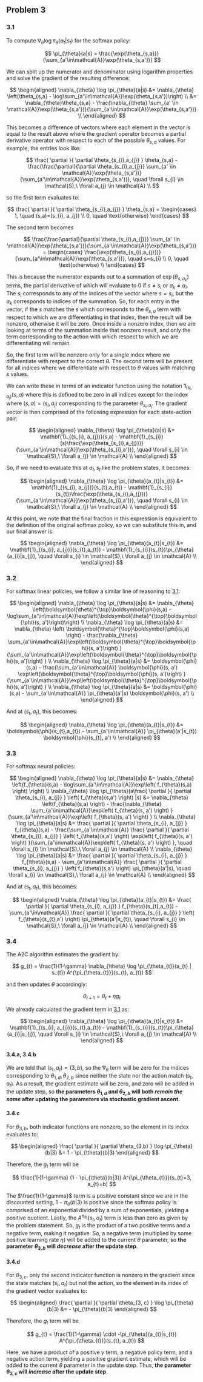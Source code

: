 ## Problem 3

### 3.1

To compute $\nabla_{\theta} \log \pi_{\theta}(a_t|s_t)$ for the softmax policy:

$$
\pi_{\theta}(a|s) = \frac{\exp(\theta_{s,a})}{\sum_{a'\in\mathcal{A}}\exp(\theta_{s,a'})}
$$

We can split up the numerator and denominator using logarithm properties and solve the gradient of the resulting difference:

$$
\begin{aligned}
\nabla_{\theta} \log \pi_{\theta}(a|s) &= \nabla_{\theta} \left(\theta_{s,a} - \log\sum_{a'\in\mathcal{A}}\exp(\theta_{s,a'})\right) \\
&= \nabla_{\theta}\theta_{s,a} - \frac{\nabla_{\theta} \sum_{a' \in \mathcal{A}}\exp(\theta_{s,a'})}{\sum_{a'\in\mathcal{A}}\exp(\theta_{s,a'})} \\
\end{aligned}
$$

This becomes a difference of vectors where each element in the vector is equal to the result above where the gradient operator becomes a partial derivative operator with respect to each of the possible $\theta_{s,a}$ values. For example, the entries look like:

$$
\frac{ \partial  }{ \partial \theta_{s_{i},a_{j}} } 
\theta_{s,a} - \frac{\frac{\partial}{\partial \theta_{s_{i},a_{j}}} \sum_{a' \in \mathcal{A}}\exp(\theta_{s,a'})}{\sum_{a'\in\mathcal{A}}\exp(\theta_{s,a'})}, \quad \forall s_{i} \in \mathcal{S},\ \forall a_{j} \in \mathcal{A} \\
$$

so the first term evaluates to:

$$
\frac{ \partial  }{ \partial \theta_{s_{i},a_{j}} }  \theta_{s,a} = \begin{cases}
1, \quad (s,a)=(s_{i}, a_{j}) \\
0, \quad \text{otherwise}
\end{cases}
$$

The second term becomes

$$
\frac{\frac{\partial}{\partial \theta_{s_{i},a_{j}}} \sum_{a' \in \mathcal{A}}\exp(\theta_{s,a'})}{\sum_{a'\in\mathcal{A}}\exp(\theta_{s,a'})} = \begin{cases}
\frac{\exp(\theta_{s_{i},a_{j}})}{\sum_{a'\in\mathcal{A}}\exp(\theta_{s,a'})}, \quad  s=s_{i} \\
0, \quad \text{otherwise} \\
\end{cases}
$$

This is because the numerator expands out to a summation of $\exp(\theta_{s, a_{k}})$ terms, the partial derivative of which will evaluate to $0$ if $s \ne s_{i}$ or $a_{k} \ne a_{i}$. The $s_{i}$ corresponds to any of the indices of the vector where $s=s_{i}$, but the $a_{k}$ corresponds to indices of the summation. So, for each entry in the vector, if the $s$ matches the $s$ which corresponds to the $\theta_{s,a}$ term with respect to which we are differentiating in that index, then the result will be nonzero, otherwise it will be zero. Once inside a nonzero index, then we are looking at terms of the summation inside that nonzero result, and only the term corresponding to the action with which respect to which we are differentiating will remain.

So, the first term will be nonzero only for a single index where we differentiate with respect to the correct $\theta$. The second term will be present for all indices where we differentiate with respect to $\theta$ values with matching $s$ values.

We can write these in terms of an indicator function using the notation $\mathbf{1}_{(s_{i}, a_{j})}(s,a)$ where this is defined to be zero in all indices except for the index where $(s,a) = (s_{i}, a_{j})$ corresponding to the parameter $\theta_{s_{i}, a_{j}}$. The gradient vector is then comprised of the following expression for each state-action pair:

$$
\begin{aligned}
\nabla_{\theta} \log \pi_{\theta}(a|s) &= \mathbf{1}_{(s_{i}, a_{j})}(s,a) - \mathbf{1}_{s_{i}}(s)\frac{\exp(\theta_{s_{i},a_{j}})}{\sum_{a'\in\mathcal{A}}\exp(\theta_{s_{i},a'})}, \quad \forall s_{i} \in \mathcal{S},\ \forall a_{j} \in \mathcal{A} \\
\end{aligned}
$$

So, if we need to evaluate this at $a_{t}, s_{t}$ like the problem states, it becomes:

$$
\begin{aligned}
\nabla_{\theta} \log \pi_{\theta}(a_{t}|s_{t}) &= \mathbf{1}_{(s_{i}, a_{j})}(s_{t},a_{t}) - \mathbf{1}_{s_{i}}(s_{t})\frac{\exp(\theta_{s_{i},a_{j}})}{\sum_{a'\in\mathcal{A}}\exp(\theta_{s_{i},a'})}, \quad \forall s_{i} \in \mathcal{S},\ \forall a_{j} \in \mathcal{A} \\
\end{aligned}
$$

At this point, we note that the final fraction in this expression is equivalent to the definition of the original softmax policy, so we can substitute this in, and our final answer is:

$$
\begin{aligned}
\nabla_{\theta} \log \pi_{\theta}(a_{t}|s_{t}) &= \mathbf{1}_{(s_{i}, a_{j})}(s_{t},a_{t}) - \mathbf{1}_{s_{i}}(s_{t})\pi_{\theta}(a_{i}|s_{j}), \quad \forall s_{i} \in \mathcal{S},\ \forall a_{j} \in \mathcal{A} \\
\end{aligned}
$$

### 3.2

For softmax linear policies, we follow a similar line of reasoning to [3.1]:

$$
\begin{aligned}
\nabla_{\theta} \log \pi_{\theta}(a|s) &= \nabla_{\theta} \left(\boldsymbol{\theta}^{\top}\boldsymbol{\phi}(s,a) - \log\sum_{a'\in\mathcal{A}}\exp\left(\boldsymbol{\theta}^{\top}\boldsymbol{\phi}(s, a')\right)\right) \\
\nabla_{\theta} \log \pi_{\theta}(a|s) &= \nabla_{\theta} \left( \boldsymbol{\theta}^{\top}\boldsymbol{\phi}(s,a) \right)  - \frac{\nabla_{\theta} \sum_{a'\in\mathcal{A}}\exp\left(\boldsymbol{\theta}^{\top}\boldsymbol{\phi}(s, a')\right) }{\sum_{a'\in\mathcal{A}}\exp\left(\boldsymbol{\theta}^{\top}\boldsymbol{\phi}(s, a')\right) } \\
\nabla_{\theta} \log \pi_{\theta}(a|s) &=  \boldsymbol{\phi}(s,a) - \frac{\sum_{a'\in\mathcal{A}} \boldsymbol{\phi}(s, a') \exp\left(\boldsymbol{\theta}^{\top}\boldsymbol{\phi}(s, a')\right) }{\sum_{a'\in\mathcal{A}}\exp\left(\boldsymbol{\theta}^{\top}\boldsymbol{\phi}(s, a')\right) } \\
\nabla_{\theta} \log \pi_{\theta}(a|s) &=  \boldsymbol{\phi}(s,a) - \sum_{a'\in\mathcal{A}} \pi_{\theta}(a'|s) \boldsymbol{\phi}(s, a')  \\
\end{aligned}
$$

And at $(s_{t}, a_{t})$, this becomes:

$$
\begin{aligned}
\nabla_{\theta} \log \pi_{\theta}(a_{t}|s_{t}) &= \boldsymbol{\phi}(s_{t},a_{t}) - \sum_{a'\in\mathcal{A}} \pi_{\theta}(a'|s_{t}) \boldsymbol{\phi}(s_{t}, a')  \\
\end{aligned}
$$

### 3.3

For softmax neural policies:

$$
\begin{aligned}
\nabla_{\theta} \log \pi_{\theta}(a|s) &= \nabla_{\theta} \left(f_{\theta}(s,a) - \log\sum_{a'\in\mathcal{A}}\exp\left( f_{\theta}(s,a) \right) \right) \\
\nabla_{\theta} \log \pi_{\theta}(a\frac{ \partial }{ \partial \theta_{s_{i}, a_{j}} } \left( f_{\theta}(s,a') \right) |s) &= \nabla_{\theta} \left(f_{\theta}(s,a) \right) -  \frac{\nabla_{\theta} \sum_{a'\in\mathcal{A}}\exp\left( f_{\theta}(s, a') \right) }{\sum_{a'\in\mathcal{A}}\exp\left( f_{\theta}(s, a') \right) } \\
\nabla_{\theta} \log \pi_{\theta}(a|s) &= \frac{ \partial  }{ \partial \theta_{s_{i}, a_{j}} } f_{\theta}(s,a) -  \frac{\sum_{a'\in\mathcal{A}} \frac{ \partial }{ \partial \theta_{s_{i}, a_{j}} } \left( f_{\theta}(s,a') \right)  \exp\left( f_{\theta}(s, a') \right) }{\sum_{a'\in\mathcal{A}}\exp\left( f_{\theta}(s, a') \right) }, \quad \forall s_{i} \in \mathcal{S},\ \forall a_{j} \in \mathcal{A} \\
\nabla_{\theta} \log \pi_{\theta}(a|s) &=  \frac{ \partial  }{ \partial \theta_{s_{i}, a_{j}} } f_{\theta}(s,a) - \sum_{a'\in\mathcal{A}} \frac{ \partial }{ \partial \theta_{s_{i}, a_{j}} } \left( f_{\theta}(s,a') \right) \pi_{\theta}(a'|s), \quad \forall s_{i} \in \mathcal{S},\ \forall a_{j} \in \mathcal{A} \\
\end{aligned}
$$

And at $(s_{t}, a_{t})$, this becomes:

$$
\begin{aligned}
\nabla_{\theta} \log \pi_{\theta}(a_{t}|s_{t}) &=  \frac{ \partial  }{ \partial \theta_{s_{i}, a_{j}} } f_{\theta}(s_{t},a_{t}) - \sum_{a'\in\mathcal{A}} \frac{ \partial }{ \partial \theta_{s_{i}, a_{j}} } \left( f_{\theta}(s_{t},a') \right) \pi_{\theta}(a'|s_{t}), \quad \forall s_{i} \in \mathcal{S},\ \forall a_{j} \in \mathcal{A} \\
\end{aligned}
$$

### 3.4

The A2C algorithm estimates the gradient by:

$$
g_{t} = \frac{1}{1-\gamma} \nabla_{\theta} \log \pi_{\theta_{t}}(a_{t} | s_{t}) A^{\pi_{\theta_{t}}}(s_{t}, a_{t})
$$

and then updates $\theta$ accordingly:

$$
\theta_{t+1} = \theta_{t} + \eta g_{t}
$$

We already calculated the gradient term in [3.1] as:

$$
\begin{aligned}
\nabla_{\theta} \log \pi_{\theta}(a_{t}|s_{t}) &= \mathbf{1}_{(s_{i}, a_{j})}(s_{t},a_{t}) - \mathbf{1}_{s_{i}}(s_{t})\pi_{\theta}(a_{i}|s_{j}), \quad \forall s_{i} \in \mathcal{S},\ \forall a_{j} \in \mathcal{A} \\
\end{aligned}
$$

#### 3.4.a, 3.4.b

We are told that $(s_{t}, a_{t}) = (3, b)$, so the $\nabla_{\theta}$ term will be zero for the indices corresponding to $\theta_{1, d}, \theta_{2, b}$ since neither the state nor the action match $(s_{t}, a_{t})$. As a result, the gradient estimate will be zero, and zero will be added in the update step, so **the parameters $\theta_{1,d}$ and $\theta_{2,b}$ will both *remain the same* after updating the parameters via stochastic gradient ascent.**

#### 3.4.c

For $\theta_{3, b}$, both indicator functions are nonzero, so the element in its index evaluates to:

$$
\begin{aligned}
\frac{ \partial  }{ \partial \theta_{3,b} }  \log \pi_{\theta}(b|3) &= 1 - \pi_{\theta}(b|3)
\end{aligned}
$$

Therefore, the $g_{t}$ term will be

$$
\frac{1}{1-\gamma} (1 - \pi_{\theta}(b|3)) A^{\pi_{\theta_{t}}}(s_{t}=3, a_{t}=b)
$$

The $\frac{1}{1-\gamma}$ term is a positive constant since we are in the discounted setting, $1 - \pi_{\theta}(b|3)$ is positive since the softmax policy is comprised of an exponential divided by a sum of exponentials, yielding a positive quotient. Lastly, the $A^{\pi_{\theta_{t}}}(s_{t}, a_{t})$ term is less than zero as given by the problem statement. So, $g_{t}$ is the product of a two positive terms and a negative term, making it negative. So, a negative term (multiplied by some positive learning rate $\eta$) will be added to the current $\theta$ parameter, so **the parameter $\theta_{3,b}$ will *decrease* after the update step**.

#### 3.4.d

For $\theta_{3,c}$, only the second indicator function is nonzero in the gradient since the state matches $(s_{t}, a_{t})$ but not the action, so the element in its index of the gradient vector evaluates to:

$$
\begin{aligned}
\frac{ \partial  }{ \partial \theta_{3, c} }  \log \pi_{\theta}(b|3) &= - \pi_{\theta}(b|3)
\end{aligned}
$$

Therefore, the $g_{t}$ term will be

$$
g_{t} = \frac{1}{1-\gamma} \cdot -\pi_{\theta}(a_{t}|s_{t}) A^{\pi_{\theta_{t}}}(s_{t}, a_{t})
$$

Here, we have a product of a positive $\gamma$ term, a negative policy term, and a negative action term, yielding a positive gradient estimate, which will be added to the current $\theta$ parameter in the update step. Thus, **the parameter $\theta_{3,c}$ will *increase* after the update step**.
